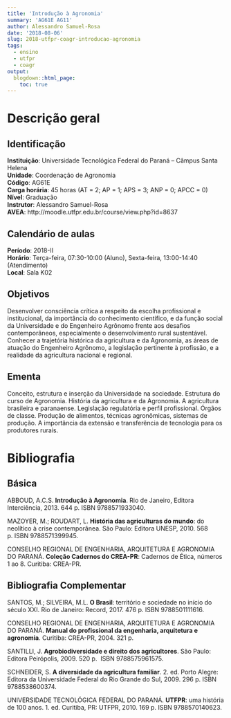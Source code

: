 ```yaml
---
title: 'Introdução à Agronomia'
summary: 'AG61E AG11'
author: Alessandro Samuel-Rosa
date: '2018-08-06'
slug: 2018-utfpr-coagr-introducao-agronomia
tags:
  - ensino
  - utfpr
  - coagr
output:
  blogdown::html_page:
    toc: true
---
```


# Descrição geral

## Identificação

**Instituição**: Universidade Tecnológica Federal do Paraná -- Câmpus Santa Helena<br>
**Unidade**: Coordenação de Agronomia<br>
**Código**: AG61E<br>
**Carga horária**: 45 horas (AT = 2; AP = 1; APS = 3; ANP = 0; APCC = 0)<br>
**Nível**: Graduação<br>
**Instrutor**: Alessandro Samuel-Rosa<br>
**AVEA**: http://moodle.utfpr.edu.br/course/view.php?id=8637

## Calendário de aulas

**Período**: 2018-II<br>
**Horário**: Terça-feira, 07:30-10:00 (Aluno), Sexta-feira, 13:00-14:40 (Atendimento)<br>
**Local**: Sala K02

## Objetivos

Desenvolver consciência crítica a respeito da escolha profissional e institucional, da importância do 
conhecimento científico, e da função social da Universidade e do Engenheiro Agrônomo frente aos desafios 
contemporâneos, especialmente o desenvolvimento rural sustentável. Conhecer a trajetória histórica da 
agricultura e da Agronomia, as áreas de atuação do Engenheiro Agrônomo, a legislação pertinente à profissão, e 
a realidade da agricultura nacional e regional.

## Ementa

Conceito, estrutura e inserção da Universidade na sociedade. Estrutura do curso de Agronomia. História da 
agricultura e da Agronomia. A agricultura brasileira e paranaense. Legislação regulatória e perfil 
profissional. Órgãos de classe. Produção de alimentos, técnicas agronômicas, sistemas de produção. A 
importância da extensão e transferência de tecnologia para os produtores rurais.

# Bibliografia 

## Básica

ABBOUD, A.C.S. **Introdução à Agronomia**. Rio de Janeiro, Editora Interciência, 2013. 644 p. ISBN 
9788571933040.

MAZOYER, M.; ROUDART, L. **História das agriculturas do mundo**: do neolítico à crise contemporânea. São Paulo:
Editora UNESP, 2010. 568 p. ISBN 9788571399945.

CONSELHO REGIONAL DE ENGENHARIA, ARQUITETURA E AGRONOMIA DO PARANÁ. **Coleção Cadernos do CREA-PR**: Cadernos 
de Ética, números 1 ao 8. Curitiba: CREA-PR.

## Bibliografia Complementar

SANTOS, M.; SILVEIRA, M.L. **O Brasil**: território e sociedade no início do século XXI. Rio de Janeiro: 
Record, 2017. 476 p. ISBN 9788501111616.

CONSELHO REGIONAL DE ENGENHARIA, ARQUITETURA E AGRONOMIA DO PARANÁ. **Manual do profissional da engenharia, 
arquitetura e agronomia**. Curitiba: CREA-PR, 2004. 321 p.

SANTILLI, J. **Agrobiodiversidade e direito dos agricultores**. São Paulo: Editora Peirópolis, 2009. 520 p. 
ISBN 9788575961575.

SCHNEIDER, S. **A diversidade da agricultura familiar**. 2. ed. Porto Alegre: Editora da Universidade Federal 
do Rio Grande do Sul, 2009. 296 p. ISBN 9788538600374.

UNIVERSIDADE TECNOLÓGICA FEDERAL DO PARANÁ. **UTFPR**: uma história de 100 anos. 1. ed. Curitiba, PR: UTFPR, 
2010. 169 p. ISBN 9788570140623.
